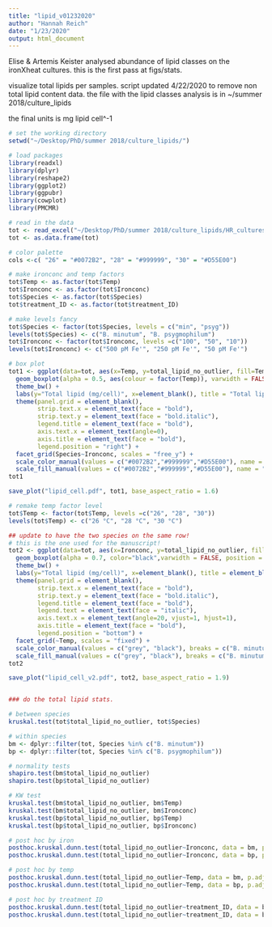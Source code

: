 ```yaml
---
title: "lipid_v01232020"
author: "Hannah Reich"
date: "1/23/2020"
output: html_document
---
```


Elise & Artemis Keister analysed abundance of lipid classes on the ironXheat cultures. this is the first pass at figs/stats.

visualize total lipids per samples. script updated 4/22/2020 to remove non total lipid content data. the file with the lipid classes analysis is in ~/summer 2018/culture_lipids

the final units is mg lipid cell^-1
```r
# set the working directory
setwd("~/Desktop/PhD/summer 2018/culture_lipids/")

# load packages
library(readxl)
library(dplyr)
library(reshape2)
library(ggplot2)
library(ggpubr)
library(cowplot)
library(PMCMR)

# read in the data
tot <- read_excel("~/Desktop/PhD/summer 2018/culture_lipids/HR_cultures_lipid quant.xlsx", sheet = "for_R_total")
tot <- as.data.frame(tot)

# color palette
cols <-c( "26" = "#0072B2", "28" = "#999999", "30" = "#D55E00")

# make ironconc and temp factors
tot$Temp <- as.factor(tot$Temp)
tot$Ironconc <- as.factor(tot$Ironconc)
tot$Species <- as.factor(tot$Species)
tot$treatment_ID <- as.factor(tot$treatment_ID)

# make levels fancy
tot$Species <- factor(tot$Species, levels = c("min", "psyg"))
levels(tot$Species) <- c("B. minutum", "B. psygmophilum")
tot$Ironconc <- factor(tot$Ironconc, levels =c("100", "50", "10"))
levels(tot$Ironconc) <- c("500 pM Fe'", "250 pM Fe'", "50 pM Fe'")

# box plot
tot1 <- ggplot(data=tot, aes(x=Temp, y=total_lipid_no_outlier, fill=Temp, color=Temp)) +
  geom_boxplot(alpha = 0.5, aes(colour = factor(Temp)), varwidth = FALSE, position = position_dodge(1, preserve = "single")) +
  theme_bw() +
  labs(y="Total lipid (mg/cell)", x=element_blank(), title = "Total lipid/cell") +
  theme(panel.grid = element_blank(),
        strip.text.x = element_text(face = "bold"),
        strip.text.y = element_text(face = "bold.italic"),
        legend.title = element_text(face = "bold"),
        axis.text.x = element_text(angle=0),
        axis.title = element_text(face = "bold"),
        legend.position = "right") +
  facet_grid(Species~Ironconc, scales = "free_y") +
  scale_color_manual(values = c("#0072B2","#999999","#D55E00"), name = "Temperature", breaks = c("26", "28", "30"), labels=c("26°C", "28°C", "30°C")) +
  scale_fill_manual(values = c("#0072B2","#999999","#D55E00"), name = "Temperature", breaks = c("26", "28", "30"), labels=c("26°C", "28°C", "30°C"))
tot1

save_plot("lipid_cell.pdf", tot1, base_aspect_ratio = 1.6)

# remake temp factor level
tot$Temp <- factor(tot$Temp, levels =c("26", "28", "30"))
levels(tot$Temp) <- c("26 °C", "28 °C", "30 °C")

## update to have the two species on the same row!
# this is the one used for the manuscript!
tot2 <- ggplot(data=tot, aes(x=Ironconc, y=total_lipid_no_outlier, fill=Species, color="black")) +
  geom_boxplot(alpha = 0.7, color="black",varwidth = FALSE, position = position_dodge(1, preserve = "single")) +
  theme_bw() +
  labs(y="Total lipid (mg/cell)", x=element_blank(), title = element_blank()) +
  theme(panel.grid = element_blank(),
        strip.text.x = element_text(face = "bold"),
        strip.text.y = element_text(face = "bold.italic"),
        legend.title = element_text(face = "bold"),
        legend.text = element_text(face = "italic"),
        axis.text.x = element_text(angle=20, vjust=1, hjust=1),
        axis.title = element_text(face = "bold"),
        legend.position = "bottom") +
  facet_grid(~Temp, scales = "fixed") +
  scale_color_manual(values = c("grey", "black"), breaks = c("B. minutum", "B. psygmophilum"), name = "Species") +
  scale_fill_manual(values = c("grey", "black"), breaks = c("B. minutum", "B. psygmophilum"), name = "Species")
tot2

save_plot("lipid_cell_v2.pdf", tot2, base_aspect_ratio = 1.9)


### do the total lipid stats.

# between species
kruskal.test(tot$total_lipid_no_outlier, tot$Species)

# within species
bm <- dplyr::filter(tot, Species %in% c("B. minutum"))
bp <- dplyr::filter(tot, Species %in% c("B. psygmophilum"))

# normality tests
shapiro.test(bm$total_lipid_no_outlier)
shapiro.test(bp$total_lipid_no_outlier)

# KW test
kruskal.test(bm$total_lipid_no_outlier, bm$Temp)
kruskal.test(bm$total_lipid_no_outlier, bm$Ironconc)
kruskal.test(bp$total_lipid_no_outlier, bp$Temp)
kruskal.test(bp$total_lipid_no_outlier, bp$Ironconc)

# post hoc by iron
posthoc.kruskal.dunn.test(total_lipid_no_outlier~Ironconc, data = bm, p.adjust.methods = "fdr")
posthoc.kruskal.dunn.test(total_lipid_no_outlier~Ironconc, data = bp, p.adjust.methods = "fdr")

# post hoc by temp
posthoc.kruskal.dunn.test(total_lipid_no_outlier~Temp, data = bm, p.adjust.methods = "fdr")
posthoc.kruskal.dunn.test(total_lipid_no_outlier~Temp, data = bp, p.adjust.methods = "fdr")

# post hoc by treatment ID
posthoc.kruskal.dunn.test(total_lipid_no_outlier~treatment_ID, data = bm, p.adjust.methods = "fdr")
posthoc.kruskal.dunn.test(total_lipid_no_outlier~treatment_ID, data = bp, p.adjust.methods = "fdr")

```


